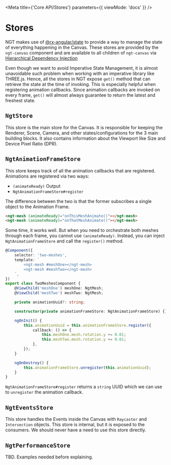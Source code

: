 
<Meta title={'Core API/Stores'} parameters={{ viewMode: 'docs' }} />

# Stores

NGT makes use of [@rx-angular/state](https://github.com/rx-angular/rx-angular) to provide a way to manage the state of everything happening in the Canvas. These stores are provided by the `ngt-canvas` component and are available to all children of `ngt-canvas` via [Hierarchical Dependency Injection](https://angular.io/guide/hierarchical-dependency-injection)

Even though we want to avoid Imperative State Management, it is almost unavoidable such problem when working with an imperative library like THREE.js. Hence, all the stores in NGT expose `get()` method that can retrieve the state at the time of invoking. This is especially helpful when registering animation callbacks. Since animation callbacks are invoked on every frame, `get()` will almost always guarantee to return the latest and freshest state.

## `NgtStore`

This store is the main store for the Canvas. It is responsible for keeping the Renderer, Scene, Camera, and other states/configurations for the 3 main building blocks. It also contains information about the Viewport like Size and Device Pixel Ratio (DPR).

## `NgtAnimationFrameStore`

This store keeps track of all the animation callbacks that are registered. Animations are registered via two ways:

-   `(animateReady)` Output
-   `NgtAnimationFrameStore#register`

The difference between the two is that the former subscribes a single object to the Animation Frame.

```html
<ngt-mesh (animateReady)="onThisMeshAnimate()"></ngt-mesh>
<ngt-mesh (animateReady)="onThatMeshAnimate()"></ngt-mesh>
```

Some time, it works well. But when you need to orchestrate both meshes through each frame, you cannot use `(animateReady)`. Instead, you can inject `NgtAnimationFrameStore` and call the `register()` method.

```ts
@Component({
    selector: 'two-meshes',
    template: `
        <ngt-mesh #meshOne></ngt-mesh>
        <ngt-mesh #meshTwo></ngt-mesh>
    `,
})
export class TwoMeshesComponent {
    @ViewChild('meshOne') meshOne: NgtMesh;
    @ViewChild('meshTwo') meshTwo: NgtMesh;

    private animationUuid?: string;

    constructor(private animationFrameStore: NgtAnimationFrameStore) {}

    ngOnInit() {
        this.animationUuid = this.animationFrameStore.register({
            callback: () => {
                this.meshOne.mesh.rotation.y += 0.01;
                this.meshTwo.mesh.rotation.y += 0.01;
            },
        });
    }

    ngOnDestroy() {
        this.animationFrameStore.unregister(this.animationUuid);
    }
}
```

`NgtAnimationFrameStore#register` returns a `string` UUID which we can use to `unregister` the animation callback.

## `NgtEventsStore`

This store handles the Events inside the Canvas with `Raycaster` and `Intersection` objects. This store is internal, but it is exposed to the consumers. We should never have a need to use this store directly.

## `NgtPerformanceStore`

TBD. Examples needed before explaining.
